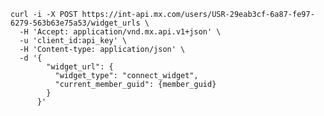 ```shell Request
curl -i -X POST https://int-api.mx.com/users/USR-29eab3cf-6a87-fe97-6279-563b63e75a53/widget_urls \
  -H 'Accept: application/vnd.mx.api.v1+json' \
  -u 'client_id:api_key' \
  -H 'Content-type: application/json' \
  -d '{
        "widget_url": {
          "widget_type": "connect_widget",
          "current_member_guid": {member_guid}
        }
      }'
```
